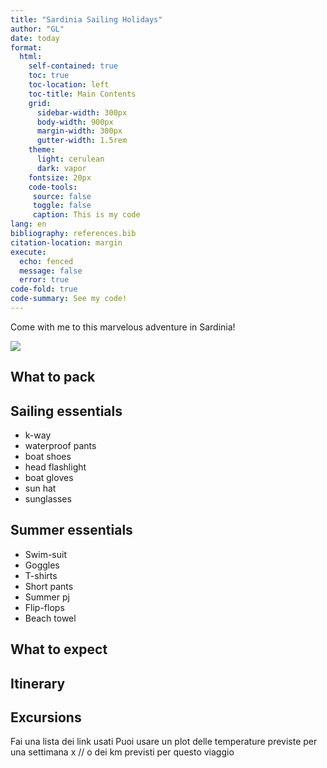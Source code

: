 ```yaml
---
title: "Sardinia Sailing Holidays"
author: "GL"
date: today
format: 
  html:
    self-contained: true
    toc: true
    toc-location: left
    toc-title: Main Contents
    grid:
      sidebar-width: 300px
      body-width: 900px
      margin-width: 300px
      gutter-width: 1.5rem
    theme: 
      light: cerulean
      dark: vapor
    fontsize: 20px
    code-tools: 
     source: false
     toggle: false
     caption: This is my code
lang: en
bibliography: references.bib
citation-location: margin
execute: 
  echo: fenced
  message: false
  error: true
code-fold: true
code-summary: See my code!
---
```


Come with me to this marvelous adventure in Sardinia!

![](img/boat1.png)

## What to pack
::: {.panel-tabset}
## Sailing essentials
  + k-way
  + waterproof pants
  + boat shoes
  + head flashlight
  + boat gloves
  + sun hat
  + sunglasses
  
## Summer essentials
  + Swim-suit
  + Goggles
  + T-shirts
  + Short pants
  + Summer pj
  + Flip-flops
  + Beach towel
  
:::

## What to expect

## Itinerary

## Excursions 

Fai una lista dei link usati
Puoi usare un plot delle temperature previste per una settimana x // o dei km previsti per questo viaggio

